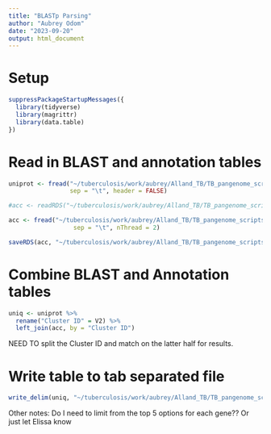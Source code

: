 ```yaml
---
title: "BLASTp Parsing"
author: "Aubrey Odom"
date: "2023-09-20"
output: html_document
---
```


# Setup 
```R
suppressPackageStartupMessages({
  library(tidyverse)
  library(magrittr)
  library(data.table)
})
```


# Read in BLAST and annotation tables
```R
uniprot <- fread("~/tuberculosis/work/aubrey/Alland_TB/TB_pangenome_scripts/Uniprot/blast_fastas/Accessory_Gene_Prot_Seqs_uniprotBlastResults.csv",
                 sep = "\t", header = FALSE)

#acc <- readRDS("~/tuberculosis/work/aubrey/Alland_TB/TB_pangenome_scripts/Uniprot/uniprot_accessed.RDS")
```

```R
acc <- fread("~/tuberculosis/work/aubrey/Alland_TB/TB_pangenome_scripts/Uniprot/uniprot_accessed_90.tsv.gz",
                  sep = "\t", nThread = 2)

saveRDS(acc, "~/tuberculosis/work/aubrey/Alland_TB/TB_pangenome_scripts/Uniprot/uniprot_accessed_90.RDS")
```

# Combine BLAST and Annotation tables
```R
uniq <- uniprot %>%
  rename("Cluster ID" = V2) %>%
  left_join(acc, by = "Cluster ID")
```

NEED TO split the Cluster ID and match on the latter half for results.


# Write table to tab separated file
```R
write_delim(uniq, "~/tuberculosis/work/aubrey/Alland_TB/TB_pangenome_scripts/Uniprot/all_identified.tsv", delim = "\t")
```

Other notes:
Do I need to limit from the top 5 options for each gene?? Or just let Elissa know
